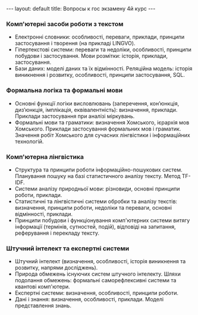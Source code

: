---
layout: default
title: Вопросы к гос экзамену 4й курс
---
=== Комп'ютерні засоби роботи з текстом ===
* Електронні словники: особливості, переваги, приклади, принципи застосування і творення (на прикладі LINGVO).
* Гіпертекстові системи: переваги та недоліки, особливості, принципи побудови і застосування. Мови розмітки: історія, приклади, застосування.
* Бази даних: моделі даних та їх відмінності. Реляційна модель: історія виникнення і розвитку, особливості, принципи застосування, SQL.


=== Формальна логіка та формальні мови ===
* Основні функції логіки висловлювань (заперечення, кон’юнкція, диз’юнкція, імплікація, еквівалентність): визначення, приклади. Приклади застосування при аналізі міркувань.
* Формальні мови та граматики: визначення Хомського, ієрархія мов Хомського. Приклади застосування формальних мов і граматик. Значення робіт Хомського для сучасних лінгвістики і інформаційних технологій.


=== Комп'ютерна лінгвістика ===
* Структура та принципи роботи інформаційно-пошукових систем. Планування пошуку на базі статистичного аналізу тексту. Метод TF-IDF.
* Системи аналізу природньої мови: різновиди, основні принципи роботи, приклади.
* Статистичні та лінгвістичні системи обробки та аналізу текстів: визначення, принципи роботи, недоліки та переваги, основні відмінності, приклади.
* Принципи побудови і функціонування комп'ютерних системи витягу інформації (термінів, сутностей, подій), відповіді на запитання, реферування і перекладу тексту.


=== Штучний інтелект та експертні системи ===
* Штучний інтелект (визначення, особливості, історія виникнення та розвитку, напрями досліджень).
* Природа обмежень існуючих систем штучного інтелекту. Шляхи подолання обмежень: формальні саморефлексивні системи та квантові комп'ютери.
* Експертні системи: визначення, особливості, принципи роботи.
* Дані і знання: визначення, особливості, приклади. Моделі представлення знань.
 
